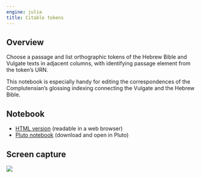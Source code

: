 ```yaml
---
engine: julia
title: Citable tokens
---
```



## Overview

Choose a passage and list orthographic tokens of the Hebrew Bible and Vulgate texts in adjacent columns, with identifying passage element from the token's URN.


:::{.callout-tip}
This notebook is especially handy for editing the correspondences of the Complutensian's glossing indexing connecting the Vulgate and the Hebrew Bible.
:::

## Notebook

- [HTML version](./citabletokens.html) (readable in a web browser)
- [Pluto notebook](https://raw.githubusercontent.com/neelsmith/complutensian-texts/refs/heads/main/pluto/reading/citabletokens.jl) (download and open in Pluto)

## Screen capture

![](./citabletokens.png)